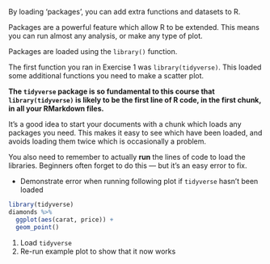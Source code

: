 By loading 'packages', you can add extra functions and datasets to R.

Packages are a powerful feature which allow R to be extended. This means you can run almost
any analysis, or make any type of plot.

Packages are loaded using the `library()` function.

The first function you ran in Exercise 1 was `library(tidyverse)`. This loaded some additional functions
you need to make a scatter plot.

**The `tidyverse` package is so fundamental to this course that `library(tidyverse)` is
likely to be the first line of R code, in the first chunk, in all your RMarkdown files.**

It's a good idea to start your documents with a chunk which loads any packages you need. This makes it easy to see which
have been loaded, and avoids loading them twice which is occasionally a problem.

You also need to remember to actually **run** the lines of code to load the libraries.
Beginners often forget to do this — but it's an easy error to fix.

:::{.direction}
* Demonstrate error when running following plot if `tidyverse` hasn't been loaded
:::

```r
library(tidyverse)
diamonds %>%
  ggplot(aes(carat, price)) +
  geom_point()
```

:::{.direction}
1. Load `tidyverse`
1. Re-run example plot to show that it now works
:::